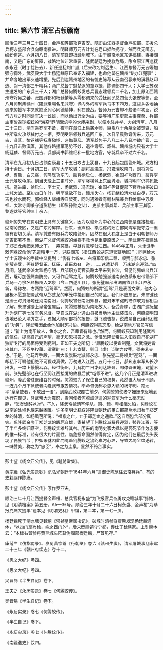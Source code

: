 ```yaml
---
---
---
```

title: 第六节 清军占领赣南
---




顺治三年三月二十四日，金声桓等部攻克吉安。随即由江西提督金声桓部、支援总兵柯永盛部合兵向赣南推进。明督师万元吉计划在皂口据险扼守，然而兵无固志，纷纷南逃。六月初八日，清军前锋即抵赣州城下。由于赣南地区东连福建、西接湖南，又是广东的屏障，战略地位非常重要，隆武朝廷为挽救危局，除令原江西巡抚李永茂（时丁忧告去）、新任巡抚刘广胤（后来改名刘远生）、江西总督万元吉等加强守御外，武英殿大学士杨廷麟原已奉诏入福建，也命他留在赣州“专办江楚事”；并命各地出军火速增援。先后到达赣州地区的有御史陈荩从云南召募来的滇将赵印选、胡一清部三千精兵；两广总督丁魁楚派的童以振、陈课部四千人；大学士苏观生遣发的广东兵三千人；湖广总督何腾蛟发总兵曹志建领兵二千名，加上原江西赣州守将吴之蕃、张国祚部和杨廷麟等从雩都调来的受抚阎罗总四营头张安等部，至八月间聚集赣州（隆武帝赐名忠诚府）城内外的明军兵马不下四万。这些从各地抽调来的援军本来就缺乏同心同德精神，利在速战。督师万元吉却不趁诸军初至，锐气方张之时同清军决一雌雄，而以动出万全为由，要等待广东吏部主事龚棻、兵部主事黎遂球招抚的“海寇”罗明受统率的水师来到，以便水陆并举，力创清军。八月二十三日，清军乘罗军不备，夜间在章江上偷袭水师，巨舟八十余艘全被焚毁，船中所载火攻器械付之一炬，罗明受带领残兵逃回广东。次日早晨败讯传来，万元吉、龚棻、黎遂球等抚膺恸悼，追悔莫及。清军趁势于八月二十八日冲破广营，二十九日击败滇军，其他各路援军见势不妙，退往雩都、韶州。赣州城内只有大学士杨廷麟、督师万元吉、兵部尚书郭维经和一批地方官，守城兵卒不过六千名。

清军在九月初九日占领南康县；十五日攻占上犹县，十九日起包围赣州城。双方相持十余日。十月初三日，清军大举攻城：副将高进库、冯君瑞攻南门，副将刘伯禄、贾熊、白元裔、何鸣陛攻东门，副将徐启仁、杨武烈、崔国祥攻西门，副将李士元等攻龟尾。到当天晚上三更时分，清军竖梯登上东面城墙，城内明军仍拼死抵抗。高进库、徐启仁、李士元、杨武烈、冯君瑞、崔国祥等督促部下官兵由突破口上城大战。至初四日午时，明军抵敌不住，赣州失守。杨廷麟投清水塘自尽，万元吉也投水而死，郭维经入嵯峨寺自焚死，同时遇难者有翰林院兼兵科给事中万发祥、太常寺卿兼守道彭期生（即彭孙贻之父）、吏部主事龚棻、兵部主事王其宖、黎遂球等官绅三十余人。

赣州的失守在南明史上具有关键意义，因为以赣州为中心的江西南部是连接福建、湖南的要区，又是广东的屏障。后来，金声桓、李成栋的败亡都同清军扼守这一重镇有密切关系。清军凭借有限兵力攻陷赣州，固然在很大程度上是由于明朝督师万元吉部署不当，但湖广总督何腾蛟的坐视不救也是重要原因之一。隆武帝在福建处于郑芝龙集团束缚之下，一筹莫展，早就有意移驻江西。1646年正月，朱聿键手敕何腾蛟命他“先遣精甲一万，迎朕湖东（指江西省湖东道管辖地区）”；同月给大学士苏观生的手敕中又提到：“仍有七省左、右将军印信二颗，顺赍与郝永忠、张先璧恭受，再给楚督臣、抚臣、镇臣敕各一道，……速遣劲兵一万来湖东迎驾。”四月间，隆武帝派太监杨守明、兵部职方司官员路太平来到长沙，督促何腾蛟出兵江西，既可加强赣南防务，又可作迎驾之用。何腾蛟勉强派遣南安伯郝永忠带领部下兵马一万余名经郴州入龙泉（今江西遂川县），张先璧率部由湖南攸县出江西永新，号称左、右两路“迎驾军”。然而，何腾蛟的所谓“迎驾”只是表面文章，他内心里极不愿意把隆武帝从郑芝龙的牢笼中接到自己的防区。我们不应忘记，朱聿键还是唐王时封藩地在河南南阳，何腾蛟曾任南阳知县，他对朱聿键的敢作敢为有相当了解。朱聿键登上皇帝宝座后，何腾蛟被视为南阳故人，备受青睐，由湖广巡抚擢升为湖广等七省军务总督。李自成在湖北通山县被当地地主武装击杀，何腾蛟明知该地已沦入清方之手，仅据大顺军部将的报告，就飞疏告捷，说成是自己组织团练的“功劳”，隆武帝因此给他加封定兴伯。何腾蛟得意忘形，给湖南地方官员写信道：“新上为南阳故人，鱼水之合，吾辈皆有缘也。”然而，何腾蛟只知利用隆武帝的信任，提高自己的声望，毫无知恩报答之念。他惟恐隆武帝进入江西自己在湖广独断专行的局面将受到扼制。正如王夫之所记：“顾腾蛟以便宜制楚，文武将吏皆出其门，不忍失权藉。谓章旷曰：上若幸楚，则□（虏）当聚力攻楚，恐未易支也。”于是，他玩弄手段，一面大张旗鼓地派郝永忠、张先璧二将领兵“迎驾”，一面却私下叮嘱他们绝不可假戏真做，万勿进入江西。五月十七日，郝永忠率军从长沙出发，一路上慢慢吞吞，经过衡州，九月初二日才到达郴州，即停留该地，观望不前。张先璧部也在行至同江西接境的攸县后就“屯师不进”。这几个月正是清军进攻赣州，隆武帝进退维谷的时候。何腾蛟为了保住自己的权势，竟然置大局于不顾，一连几个月不派使者向隆武帝报告情况。奉命督促郝永忠入赣的杨守明、路太平“皇皇使者，不敢出一语”。到隆武政权覆亡前夕，何腾蛟的使者才姗姗来迟地到达行在觐见，隆武帝大为震怒，责问使者何腾蛟派遣的迎驾军为什么毫无动静，“使者诡辞以对”。不久，隆武帝被清军俘杀，闽、赣、粤相继失陷，何腾蛟在湖南的处境也越来越困难。许多南明史籍叙述隆武朝廷的覆亡都简单地归咎于郑芝龙的降清，如杨凤苞所说：“福京之亡，亡于郑芝龙之通款。”这自然包含部分真实。但隆武帝鉴于郑芝龙的跋扈自雄，寄希望于何腾蛟派精兵迎驾，移跸江西，等了半年多终归落空，何腾蛟实难辞其咎。历来的南明史家大抵以是否死节作为忠佞的惟一标准，带有很大的片面性。临危授命固然值得肯定，因为他们在最后关头表现了民族气节；但如果就因此而掩盖何腾蛟之流的卑污心理，导致大局全盘逆转，一味赞美，称之为“忠臣”，奉之为圭臬，显然不符合事实。



* * *



彭士望《杨文正公传》，见《耻躬堂集》。 ​​​​​​​​​



黄宗羲《弘光实录钞》记弘光朝廷于1644年六月“遣御史陈荩往云南募兵”，有的史籍误作陈赓。 ​​​​​​​​​



彭士望《杨文正公传》写作罗亚夫。 ​​​​​​​​​



顺治三年十月江西提督金声桓、总兵官柯永盛“为飞报官兵奋勇攻克赣城事”揭帖，见《明清档案》第五册，A5—36号。顺治三年十月二十六日柯永盛、金声桓“为恭报克赣大捷事”题本见《明清史料》甲编，第二本，第一七一页。 ​​​​​​​​​



杨廷麟死于清水塘见魏禧《崇祯皇帝御书记》，破城时清参将贾熊发现杨廷麟遗体，“以四门扇为棺，痤之西门外”，后来贾熊镇守宁都，即住于魏禧家。上引题本云：“本标右营参将贾熊城头阵斩伪阁部杨廷麟，尸首见存。” ​​​​​​​​​



康范生《仿指南录》。参见黄宗羲《行朝录》卷六《赣州失事》。清军屠城事见康熙二十三年《赣州府续志》卷十二。 ​​​​​​​​​



《思文大纪》卷四。 ​​​​​​​​​



《思文大纪》卷四。 ​​​​​​​​​



吴晋锡《半生自记》卷下。 ​​​​​​​​​



王夫之《永历实录》卷七《何腾蛟传》。 ​​​​​​​​​



吴晋锡《半生自记》卷下。 ​​​​​​​​​



《永历实录》卷七《何腾蛟传》。 ​​​​​​​​​



《半生自记》卷下。 ​​​​​​​​​



《永历实录》卷七《何腾蛟传》。 ​​​​​​​​​



《南疆逸史》跋四。 ​​​​​​​​​